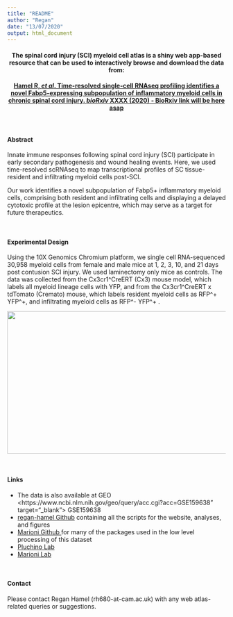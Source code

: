 ```yaml
---
title: "README"
author: "Regan"
date: "13/07/2020"
output: html_document
---
```


<center> 
#### The spinal cord injury (SCI) myeloid cell atlas is a shiny web app-based resource that can be used to interactively browse and download the data from: 
#### <a href="link here when availableXX" target="_blank"> Hamel R, <i>et al</i>. Time-resolved single-cell RNAseq profiling identifies a novel Fabp5-expressing subpopulation of inflammatory myeloid cells in chronic spinal cord injury. <i>bioRxiv</i> XXXX (2020) - BioRxiv link will be here asap</a> 
</center> 

<br>

#### Abstract
Innate immune responses following spinal cord injury (SCI) participate in early secondary pathogenesis and wound healing events. Here, we used time-resolved scRNAseq to map transcriptional profiles of SC tissue-resident and infiltrating myeloid cells post-SCI.

Our work identifies a novel subpopulation of Fabp5+ inflammatory myeloid cells, comprising both resident and infiltrating cells and displaying a delayed cytotoxic profile at the lesion epicentre, which may serve as a target for future therapeutics.

<br>

#### Experimental Design
Using the 10X Genomics Chromium platform, we single cell RNA-sequenced 30,958 myeloid cells from female and male mice at 1, 2, 3, 10, and 21 days post contusion SCI injury. We used laminectomy only mice as controls. The data was collected from the Cx3cr1^CreERT (Cx3) mouse model, which labels all myeloid lineage cells with YFP, and from the Cx3cr1^CreERT x tdTomato (Cremato) mouse, which labels resident myeloid cells as RFP^+ YFP^+, and infiltrating myeloid cells as RFP^- YFP^+ .


<center> <img src="fig1.png" height="328px" width="1157px" /> </center> 

<br>

#### Links
- The data is also available at GEO <https://www.ncbi.nlm.nih.gov/geo/query/acc.cgi?acc=GSE159638" target="_blank"> GSE159638 </a>
- <a href="https://github.com/regan-hamel/SCI_2020" target="_blank"> regan-hamel Github</a> containing all the scripts for the website, analyses, and figures
- <a href="https://github.com/MarioniLab/" target="_blank"> Marioni Github </a> for many of the packages used in the low level processing of this dataset
- <a href="https://www.pluchinolab.org/" target="_blank"> Pluchino Lab </a>
- <a href="https://www.ebi.ac.uk/research/marioni" target="_blank"> Marioni Lab </a>


<br>

#### Contact
Please contact Regan Hamel (rh680-at-cam.ac.uk) with any web atlas-related queries or suggestions.



